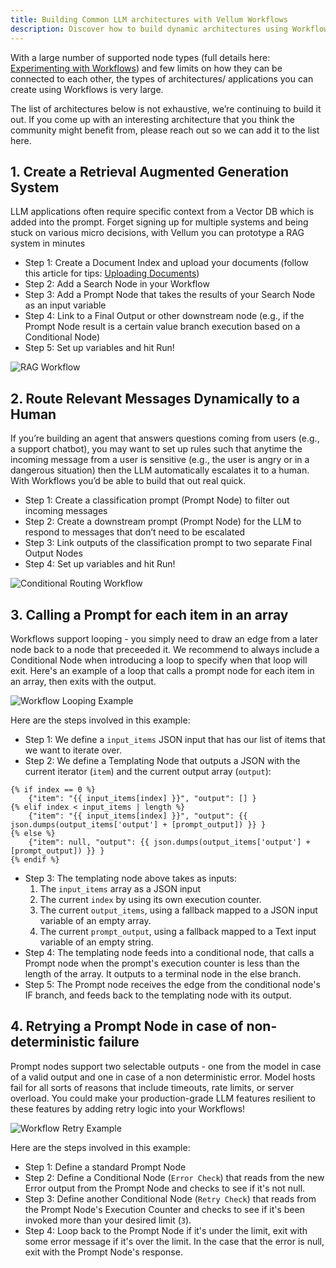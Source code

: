 ```yaml
---
title: Building Common LLM architectures with Vellum Workflows
description: Discover how to build dynamic architectures using Workflows, from RAG systems to message routing and looping
---
```

With a large number of supported node types (full details here: [Experimenting with Workflows](/help-center/workflows/experimentation)) and few limits on how they can be connected to each other, the types of architectures/ applications you can create using Workflows is very large.

The list of architectures below is not exhaustive, we’re continuing to build it out. If you come up with an interesting architecture that you think the community might benefit from, please reach out so we can add it to the list here.

## 1. Create a Retrieval Augmented Generation System

LLM applications often require specific context from a Vector DB which is added into the prompt. Forget signing up for multiple systems and being stuck on various micro decisions, with Vellum you can prototype a RAG system in minutes

- Step 1: Create a Document Index and upload your documents (follow this article for tips: [Uploading Documents](/help-center/documents/uploading-documents))
- Step 2: Add a Search Node in your Workflow
- Step 3: Add a Prompt Node that takes the results of your Search Node as an input variable
- Step 4: Link to a Final Output or other downstream node (e.g., if the Prompt Node result is a certain value branch execution based on a Conditional Node)
- Step 5: Set up variables and hit Run!

![RAG Workflow](https://storage.googleapis.com/vellum-public/help-docs/rag_workflow.png)

## 2. Route Relevant Messages Dynamically to a Human

If you’re building an agent that answers questions coming from users (e.g., a support chatbot), you may want to set up rules such that anytime the incoming message from a user is sensitive (e.g., the user is angry or in a dangerous situation) then the LLM automatically escalates it to a human. With Workflows you’d be able to build that out real quick.

- Step 1: Create a classification prompt (Prompt Node) to filter out incoming messages
- Step 2: Create a downstream prompt (Prompt Node) for the LLM to respond to messages that don’t need to be escalated
- Step 3: Link outputs of the classification prompt to two separate Final Output Nodes
- Step 4: Set up variables and hit Run!

![Conditional Routing Workflow](https://storage.googleapis.com/vellum-public/help-docs/message_routing_workflow.png)

## 3. Calling a Prompt for each item in an array

Workflows support looping - you simply need to draw an edge from a later node back to a node that preceeded it. We recommend to always include a Conditional Node when introducing a loop to specify when that loop will exit. Here's an example of a loop that calls a prompt node for each item in an array, then exits with the output.

![Workflow Looping Example](https://storage.googleapis.com/vellum-public/help-docs/workflow_loop_example.png)

Here are the steps involved in this example:
- Step 1: We define a `input_items` JSON input that has our list of items that we want to iterate over.
- Step 2: We define a Templating Node that outputs a JSON with the current iterator (`item`) and the current output array (`output`):
```jinja
{% if index == 0 %}
    {"item": "{{ input_items[index] }}", "output": [] }
{% elif index < input_items | length %}
    {"item": "{{ input_items[index] }}", "output": {{ json.dumps(output_items['output'] + [prompt_output]) }} }
{% else %}
    {"item": null, "output": {{ json.dumps(output_items['output'] + [prompt_output]) }} }
{% endif %}
```
- Step 3: The templating node above takes as inputs:
    1. The `input_items` array as a JSON input
    2. The current `index` by using its own execution counter.
    3. The current `output_items`, using a fallback mapped to a JSON input variable of an empty array.
    4. The current `prompt_output`, using a fallback mapped to a Text input variable of an empty string.
- Step 4: The templating node feeds into a conditional node, that calls a Prompt node when the prompt's execution counter is less than the length of the array. It outputs to a terminal node in the else branch.
- Step 5: The Prompt node receives the edge from the conditional node's IF branch, and feeds back to the templating node with its output.

## 4. Retrying a Prompt Node in case of non-deterministic failure

Prompt nodes support two selectable outputs - one from the model in case of a valid output and one in case of a non deterministic error. Model hosts fail for all sorts of reasons that include timeouts, rate limits, or server overload. You could make your production-grade LLM features resilient to these features by adding retry logic into your Workflows!

![Workflow Retry Example](https://storage.googleapis.com/vellum-public/help-docs/workflow_retry_example.png)

Here are the steps involved in this example:
- Step 1: Define a standard Prompt Node
- Step 2: Define a Conditional Node (`Error Check`) that reads from the new Error output from the Prompt Node and checks to see if it's not null.
- Step 3: Define another Conditional Node (`Retry Check`) that reads from the Prompt Node's Execution Counter and checks to see if it's been invoked more than your desired limit (`3`).
- Step 4: Loop back to the Prompt Node if it's under the limit, exit with some error message if it's over the limit. In the case that the error is null, exit with the Prompt Node's response.
